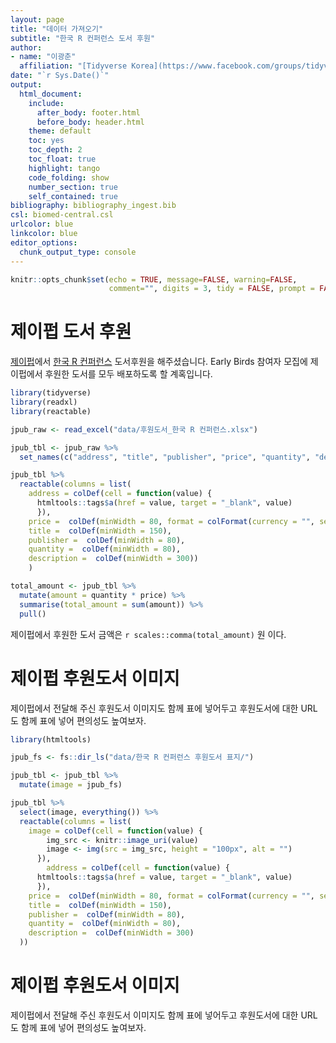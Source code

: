 ```yaml
---
layout: page
title: "데이터 가져오기"
subtitle: "한국 R 컨퍼런스 도서 후원"
author:
- name: "이광춘"
  affiliation: "[Tidyverse Korea](https://www.facebook.com/groups/tidyverse/)"
date: "`r Sys.Date()`"
output:
  html_document: 
    include:
      after_body: footer.html
      before_body: header.html
    theme: default
    toc: yes
    toc_depth: 2
    toc_float: true
    highlight: tango
    code_folding: show
    number_section: true
    self_contained: true
bibliography: bibliography_ingest.bib
csl: biomed-central.csl
urlcolor: blue
linkcolor: blue
editor_options: 
  chunk_output_type: console
---
```


```r
knitr::opts_chunk$set(echo = TRUE, message=FALSE, warning=FALSE,
                      comment="", digits = 3, tidy = FALSE, prompt = FALSE, fig.align = 'center')

```

# 제이펍 도서 후원 {#get-one-book}

[제이펍](https://jpub.tistory.com/)에서 [한국 R 컨퍼런스](https://use-r.kr/) 도서후원을 해주셨습니다. Early Birds 참여자 모집에 제이펍에서 후원한 도서를 모두 배포하도록 할 계혹입니다.


```r
library(tidyverse)
library(readxl)
library(reactable)

jpub_raw <- read_excel("data/후원도서_한국 R 컨퍼런스.xlsx")

jpub_tbl <- jpub_raw %>% 
  set_names(c("address", "title", "publisher", "price", "quantity", "description"))

jpub_tbl %>% 
  reactable(columns = list(
    address = colDef(cell = function(value) {
      htmltools::tags$a(href = value, target = "_blank", value)
      }),
    price =  colDef(minWidth = 80, format = colFormat(currency = "", separators = TRUE, locales = "ko-KR")),
    title =  colDef(minWidth = 150),
    publisher =  colDef(minWidth = 80),
    quantity =  colDef(minWidth = 80),
    description =  colDef(minWidth = 300))
    )

total_amount <- jpub_tbl %>% 
  mutate(amount = quantity * price) %>% 
  summarise(total_amount = sum(amount)) %>% 
  pull()


```

제이펍에서 후원한 도서 금액은 `r scales::comma(total_amount)` 원 이다.

# 제이펍 후원도서 이미지 {#image-jpub}

제이펍에서 전달해 주신 후원도서 이미지도 함께 표에 넣어두고 후원도서에 대한 URL도 함께 표에 넣어 편의성도 높여보자.

```r
library(htmltools)

jpub_fs <- fs::dir_ls("data/한국 R 컨퍼런스 후원도서 표지/")

jpub_tbl <- jpub_tbl %>% 
  mutate(image = jpub_fs)

jpub_tbl %>% 
  select(image, everything()) %>% 
  reactable(columns = list(
    image = colDef(cell = function(value) {
        img_src <- knitr::image_uri(value)
        image <- img(src = img_src, height = "100px", alt = "")
      }),
        address = colDef(cell = function(value) {
      htmltools::tags$a(href = value, target = "_blank", value)
      }),
    price =  colDef(minWidth = 80, format = colFormat(currency = "", separators = TRUE, locales = "ko-KR")),
    title =  colDef(minWidth = 150),
    publisher =  colDef(minWidth = 80),
    quantity =  colDef(minWidth = 80),
    description =  colDef(minWidth = 300)
  ))
```

# 제이펍 후원도서 이미지 {#image-jpub}

제이펍에서 전달해 주신 후원도서 이미지도 함께 표에 넣어두고 후원도서에 대한 URL도 함께 표에 넣어 편의성도 높여보자.

```r


```
